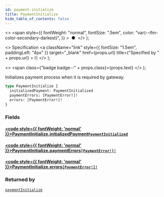 ```yaml
---
id: payment-initialize
title: PaymentInitialize
hide_table_of_contents: false
---
```


  <>
    <span
      style={{
        fontWeight: "normal",
        fontSize: ".5em",
        color: "var(--ifm-color-secondary-darkest)",
      }}
    >
      &nbsp;●&nbsp;
    </span>
  </>
);

  <>
    Specification
    <a
      className="link"
      style={{ fontSize: "1.5em", paddingLeft: "4px" }}
      target="\_blank"
      href={props.url}
      title={"Specified by " + props.url}
    >
      ⎘
    </a>
  </>
);

  <>
    <span class={"badge badge--" + props.class}>{props.text}</span>
  </>
);

Initializes payment process when it is required by gateway.

```graphql
type PaymentInitialize {
  initializedPayment: PaymentInitialized
  paymentErrors: [PaymentError!]!
  errors: [PaymentError!]!
}
```

### Fields

#### [<code style={{ fontWeight: 'normal' }}>PaymentInitialize.<b>initializedPayment</b></code>](#)<Bullet />[`PaymentInitialized`](../../api-reference/objects/payment-initialized) <Badge class="secondary" text="object"/>

>

#### [<code style={{ fontWeight: 'normal' }}>PaymentInitialize.<b>paymentErrors</b></code>](#)<Bullet />[`[PaymentError!]!`](../../api-reference/objects/payment-error) <Badge class="secondary" text="non-null"/> <Badge class="secondary" text="object"/>

>

#### [<code style={{ fontWeight: 'normal' }}>PaymentInitialize.<b>errors</b></code>](#)<Bullet />[`[PaymentError!]!`](../../api-reference/objects/payment-error) <Badge class="secondary" text="non-null"/> <Badge class="secondary" text="object"/>

>

### Returned by

[`paymentInitialize`](../../api-reference/mutations/payment-initialize) <Badge class="secondary" text="mutation"/>
